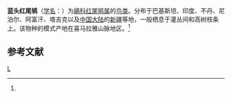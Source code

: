 {{Speciesbox
| genus = Phoenicurus
| species = caeruleocephalus
| authority = (Vigors)<ref name='id3072'>{{cite web| url =http://www.bioinfo.cn/db05/BjdwSpecies.php?action=view&id=3072| title =蓝头红尾鸲| work =《中国动物物种编目数据库》| publisher =中国科学院微生物研究所| author =中国科学院动物研究所| accessdate =2009-04-04| deadurl =yes| archiveurl =https://web.archive.org/web/20131203122335/http://www.bioinfo.cn/db05/BjdwSpecies.php?action=view| archivedate =2013-12-03}}</ref>
}}

'''蓝头红尾鸲'''（[[学名|学名]]：{{lang|la|''Phoenicurus caeruleocephalus''}}）为[[鶲科|鶲科]][[红尾鸲属|红尾鸲属]]的[[鸟类|鸟类]]。分布于巴基斯坦、印度、不丹、尼泊尔、阿富汗、塔吉克以及[[中国大陆|中国大陆]]的[[新疆|新疆]]等地，一般栖息于灌丛间和高树枝条上。该物种的模式产地在喜马拉雅山脉地区。<ref name='id3072'/>

== 参考文献 ==
{{reflist}}

{{Taxonbar}}

[[Category:红尾鸲属|L]]


{{雀形目小作品}}